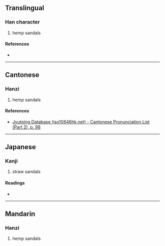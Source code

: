 {{character info/new}}
==Translingual==

===Han character===
{{Han char|rn=44|rad=尸|as=16|sn=19|four=|canj=SVMB|ids=⿸尸⿰爿喬}}

# hemp sandals

====References====
* {{Han ref|kx=0304.040|dkj=07815|dj=0602.130|hdz=20982.070|uh=5C6B|ud=23659}}

----

==Cantonese==

===Hanzi===
{{yue-hanzi|jyut=[[goek3]]|y=geuk3}}

# hemp sandals

====References====
* [http://www.iso10646hk.net/jp/document/download.jsp Jyutping Database (iso10646hk.net) - Cantonese Pronunciation List (Part 2), p. 98]

----

==Japanese==

===Kanji===
{{ja-kanji|grade=|rs=尸16}}

# straw sandals

====Readings====
* {{ja-readings|on=[[きゃく]] (kyaku)|kun=}}

----

==Mandarin==

===Hanzi===
{{cmn-hanzi|pin=[[jué]] ([[jue2]])|wg=chüeh<sup>2</sup>}}

# hemp sandals